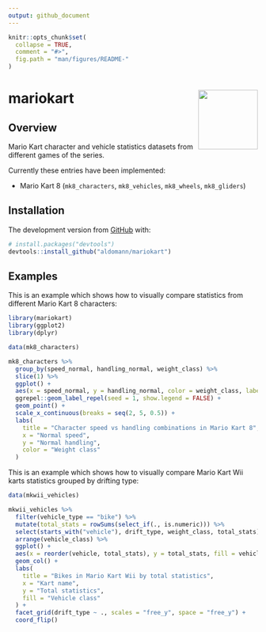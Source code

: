 ```yaml
---
output: github_document
---
```


```r
knitr::opts_chunk$set(
  collapse = TRUE,
  comment = "#>",
  fig.path = "man/figures/README-"
)
```
# mariokart <img src="man/figures/logo.png" align="right" width="120" />

<!-- badges: start -->
<!-- badges: end -->

## Overview

Mario Kart character and vehicle statistics datasets from different games of the series.

Currently these entries have been implemented:
 
- Mario Kart 8 (`mk8_characters`, `mk8_vehicles`, `mk8_wheels`, `mk8_gliders`)

## Installation

<!-- You can install the released version of mariokart from [CRAN](https://CRAN.R-project.org) with: -->

<!-- ``` r -->
<!-- install.packages("mariokart") -->
<!-- ``` -->

<!-- And  -->
The development version from [GitHub](https://github.com/) with:

``` r
# install.packages("devtools")
devtools::install_github("aldomann/mariokart")
```
## Examples

This is an example which shows how to visually compare statistics from different Mario Kart 8 characters:

```r
library(mariokart)
library(ggplot2)
library(dplyr)
```

```r
data(mk8_characters)

mk8_characters %>% 
  group_by(speed_normal, handling_normal, weight_class) %>% 
  slice(1) %>% 
  ggplot() +
  aes(x = speed_normal, y = handling_normal, color = weight_class, label = character) +
  ggrepel::geom_label_repel(seed = 1, show.legend = FALSE) +
  geom_point() +
  scale_x_continuous(breaks = seq(2, 5, 0.5)) +
  labs(
    title = "Character speed vs handling combinations in Mario Kart 8",
    x = "Normal speed",
    y = "Normal handling",
    color = "Weight class"
  ) 
```

This is an example which shows how to visually compare Mario Kart Wii karts statistics grouped by drifting type:

```r
data(mkwii_vehicles)

mkwii_vehicles %>% 
  filter(vehicle_type == "bike") %>% 
  mutate(total_stats = rowSums(select_if(., is.numeric))) %>% 
  select(starts_with("vehicle"), drift_type, weight_class, total_stats) %>% 
  arrange(vehicle_class) %>% 
  ggplot() +
  aes(x = reorder(vehicle, total_stats), y = total_stats, fill = vehicle_class) +
  geom_col() +
  labs(
    title = "Bikes in Mario Kart Wii by total statistics",
    x = "Kart name",
    y = "Total statistics",
    fill = "Vehicle class"
  ) +
  facet_grid(drift_type ~ ., scales = "free_y", space = "free_y") +
  coord_flip()
```

